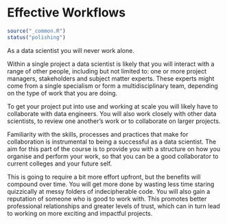 # Effective Workflows {#workflows-introduction}

```r
source("_common.R")
status("polishing")
```

As a data scientist you will never work alone. 

Within a single project a data scientist is likely that you will interact with a range of other people, including but not limited to: one or more project managers, stakeholders and subject matter experts. These experts might come from a single specialism or form a multidisciplinary team, depending on the type of work that you are doing. 

To get your project put into use and working at scale you will likely have to collaborate with data engineers. You will also work closely with other data scientists, to review one another's work or to collaborate on larger projects.

Familiarity with the skills, processes and practices that make for collaboration is instrumental to being a successful as a data scientist. The aim for this part of the course is to provide you with a structure on how you organise and perform your work, so that you can be a good collaborator to current colleges and your future self.

This is going to require a bit more effort upfront, but the benefits will compound over time. You will get more done by wasting less time staring quizzically at messy folders of indecipherable code. You will also gain a reputation of someone who is good to work with. This promotes better professional relationships and greater levels of trust, which can in turn lead to working on more exciting and impactful projects.

